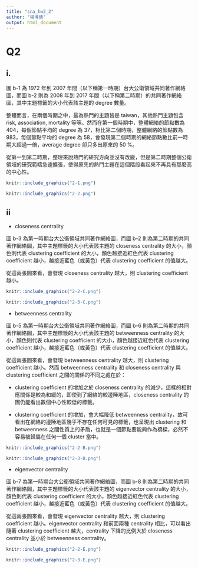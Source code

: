 ```yaml
---
title: "sna_hw2_2"
author: "楊博儒"
output: html_document
---
```


# Q2

## i.

圖 b-1 為 1972 年到 2007 年間（以下稱第一時期）台大公衛領域共同著作網絡圖，而圖 b-2 則為 2008 年到 2017 年間（以下稱第二時期）的共同著作網絡圖，其中主題標籤的大小代表該主題的 degree 數量。

整體而言，在兩個時期之中，最為熱門的主題皆是 taiwan，其他熱門主題包含 risk, association, mortality 等等。然而在第一個時期中，整體網絡的節點數為 404，每個節點平均的 degree 為 37，相比第二個時期，整體網絡的節點數為 983，每個節點平均的 degree 為 58，會發現第二個時期的網絡節點數比前一時期大超過一倍，average degree 卻只多出原來的 50 %。

從第一到第二時期，整理來說熱門的研究方向並沒有改變，但是第二時期整個公衛領域的研究範疇急速擴張，使得原先的熱門主題在這個階段看起來不再具有那麼高的中心性。

```r
knitr::include_graphics("2-1.png")
```

```r
knitr::include_graphics("2-2.png")
```


## ii

- closeness centrality

圖 b-3 為第一時期台大公衛領域共同著作網絡圖，而圖 b-2 則為第二時期的共同著作網絡圖，其中主題標籤的大小代表該主題的 closeness centrality 的大小，顏色則代表 clustering coefficient 的大小，顏色越接近紅色代表 clustering coefficient 越小，越接近藍色（或黃色）代表 clustering coefficient 的值越大。

從這兩張圖來看，會發現 closeness centrality 越大，則 clustering coefficient 越小。

```r
knitr::include_graphics("2-2-C.png")
```

```r
knitr::include_graphics("2-3-C.png")
```

- betweenness centrality

圖 b-5 為第一時期台大公衛領域共同著作網絡圖，而圖 b-6 則為第二時期的共同著作網絡圖，其中主題標籤的大小代表該主題的 betweenness centrality 的大小，顏色則代表 clustering coefficient 的大小，顏色越接近紅色代表 clustering coefficient 越小，越接近藍色（或黃色）代表 clustering coefficient 的值越大。

從這兩張圖來看，會發現 betweenness centrality 越大，則 clustering coefficient 越小。然而 betweenness centrality 和 closeness centrality 與 clustering coefficient 之間的關係的不同之處在於：

- clustering coefficient 的增加之於 closeness centrality 的減少，這樣的相對應關係是較為和緩的，即使到了網絡的較邊陲地區，closeness centrality 的圖仍能看出數個中心性較低的標籤。

- clustering coefficient 的增加，會大幅降低 betweenness centrality，故可看出在網絡的邊陲地區幾乎不存在任何可見的標籤，也呈現出 clustering 和 betweenness 之間性質上的矛盾，也就是一個節點要能夠作為橋樑，必然不容易被歸屬在任何一個 cluster 當中。

```r
knitr::include_graphics("2-2-B.png")
```

```r
knitr::include_graphics("2-3-B.png")
```

- eigenvector centrality

圖 b-7 為第一時期台大公衛領域共同著作網絡圖，而圖 b-8 則為第二時期的共同著作網絡圖，其中主題標籤的大小代表該主題的 eigenvector centrality 的大小，顏色則代表 clustering coefficient 的大小，顏色越接近紅色代表 clustering coefficient 越小，越接近藍色（或黃色）代表 clustering coefficient 的值越大。

從這兩張圖來看，會發現 eigenvector centrality 越大，則 clustering coefficient 越小。eigenvector centrality 和前面兩種 centrality 相比，可以看出 隨著 clustering coefficient 越大，centrality 下降的比例大於 closeness centrality 並小於 betweenness centrality。

```r
knitr::include_graphics("2-2-E.png")
```

```r
knitr::include_graphics("2-3-E.png")
```

